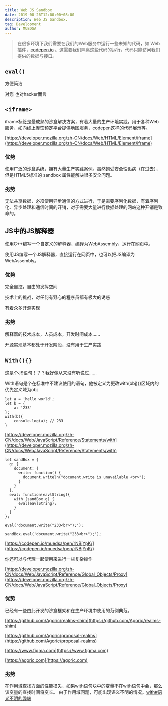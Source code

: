 ```yaml
---
title: Web JS Sandbox
date: 2019-08-26T12:00:00+08:00
description: Web JS Sandbox.
tag: Development
author: MUEDSA
---
```


> 在很多环境下我们需要在我们的Web服务中运行一些未知的代码，如 Web插件，[codepen.io](codepen.io) 。这需要我们隔离这些代码的运行，代码只能访问我们提供的数据与接口。

## `eval()`
方便简洁

对您 也对hacker而言

## `<iframe>`

iframe标签是最成熟的沙盒解决方案，有着大量的生产环境实践，用于各种Web服务，如向线上餐饮预定平台提供地图服务，codepen这样的代码展示等。

[https://developer.mozilla.org/zh-CN/docs/Web/HTML/Element/iframe](https://developer.mozilla.org/zh-CN/docs/Web/HTML/Element/iframe)

### 优势
使用广泛的沙盒系统，拥有大量生产实践案例。虽然饱受安全性诟病（在过去），但是HTML5标准的 sandbox 属性能解决很多安全问题。

### 劣势
无法共享数据，必须使用异步通信的方式进行，于是需要序列化数据，有着序列化、异步处理和通信时间的开销，对于需要大量进行数据处理的网站这种开销是致命的。

## JS中的JS解释器
使用C++编写一个自定义的解释器，编译为WebAssembly，运行在网页中。

使用JS编写一个JS解释器，直接运行在网页中，也可以把JS编译为WebAssembly。

### 优势
完全自控，自由的发挥空间

技术上的挑战，对任何有野心的程序员都有极大的诱惑

有着众多开源实现

### 劣势
解释器的技术成本，人员成本，开发时间成本......

开源实现基本都处于开发阶段，没有用于生产实践


## `With(){}`
这是个JS语句！？？我好像从来没有听说过......

With语句是个在标准中不建议使用的语句，他被定义为更改with(obj){}区域内的优先定义域为obj

```
let a = 'hello world';
let b = {
    a: '233'
};
with(b){
    console.log(a); // 233
}
```

[https://developer.mozilla.org/zh-CN/docs/Web/JavaScript/Reference/Statements/with](https://developer.mozilla.org/zh-CN/docs/Web/JavaScript/Reference/Statements/with)


```
let sandBox = {
  g: {
    document: {
      write: function() {
        document.writeln("document.write is unavailable <br>");
      }
    }
  },
  eval: function(eavlString){
    with (sandBox.g) {
      eval(eavlString);
    }
  }
};

eval('document.write("233<br>");');

sandBox.eval('document.write("233<br>");');
```
[https://codepen.io/muedsa/pen/rNBjYpK/](https://codepen.io/muedsa/pen/rNBjYpK/)

你还可以与代理一起使用来进行一些复杂操作

[https://developer.mozilla.org/zh-CN/docs/Web/JavaScript/Reference/Global_Objects/Proxy](https://developer.mozilla.org/zh-CN/docs/Web/JavaScript/Reference/Global_Objects/Proxy)

### 优势
已经有一些由此开发的沙盒框架和在生产环境中使用的范例典范。

[https://github.com/Agoric/realms-shim](https://github.com/Agoric/realms-shim)

[https://github.com/Agoric/proposal-realms](https://github.com/Agoric/proposal-realms)

[https://www.figma.com](https://www.figma.com)

[https://agoric.com](https://agoric.com)

### 劣势
在作用域查找方面的性能损失，如果with语句块中的变量不在with语句中会，那么该变量的查找时间将变长。
由于作用域问题，可能出现语义不明的情况。[with#语义不明的弊端](https://developer.mozilla.org/zh-CN/docs/Web/JavaScript/Reference/Statements/with#%E8%AF%AD%E4%B9%89%E4%B8%8D%E6%98%8E%E7%9A%84%E5%BC%8A%E7%AB%AF)
